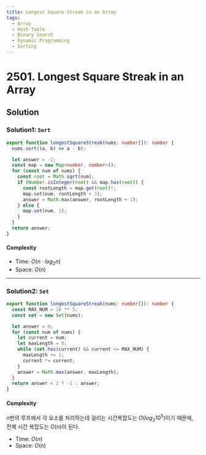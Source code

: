 ```yaml
---
title: Longest Square Streak in an Array
tags:
  - Array
  - Hash Table
  - Binary Search
  - Dynamic Programming
  - Sorting
---
```


# 2501. Longest Square Streak in an Array

<Badges>
  <LevelBadge level="medium" />
  <TopicBadge name="Array" slug="array" />
  <TopicBadge name="Hash Table" slug="hash-table" />
  <TopicBadge name="Binary Search" slug="binary-search" />
  <TopicBadge name="Dynamic Programming" slug="dynamic-programming" />
  <TopicBadge name="Sorting" slug="sorting" />
</Badges>

## Solution

### Solution1: `Sort`

```typescript filename="solution.ts" copy
export function longestSquareStreak(nums: number[]): number {
  nums.sort((a, b) => a - b);

  let answer = -1;
  const map = new Map<number, number>();
  for (const num of nums) {
    const root = Math.sqrt(num);
    if (Number.isInteger(root) && map.has(root)) {
      const rootLength = map.get(root)!;
      map.set(num, rootLength + 1);
      answer = Math.max(answer, rootLength + 1);
    } else {
      map.set(num, 1);
    }
  }
  return answer;
}
```

#### Complexity

- Time: $O(n \cdot log_2 n)$
- Space: $O(n)$

---

### Solution2: `Set`

```typescript filename="solution.ts" copy
export function longestSquareStreak(nums: number[]): number {
  const MAX_NUM = 10 ** 5;
  const set = new Set(nums);

  let answer = 0;
  for (const num of nums) {
    let current = num;
    let maxLength = 0;
    while (set.has(current) && current <= MAX_NUM) {
      maxLength += 1;
      current *= current;
    }
    answer = Math.max(answer, maxLength);
  }
  return answer < 2 ? -1 : answer;
}
```

#### Complexity

$n$번의 루프에서 각 요소를 처리하는데 걸리는 시간복잡도는 $O(log_2 10^5)$이기 때문에,
전체 시간 복잡도는 $O(n)$이 된다.

- Time: $O(n)$
- Space: $O(n)$

<ProblemLink
  codingSite="leetcode"
  href="https://leetcode.com/problems/longest-square-streak-in-an-array"
  title="Longest Square Streak in an Array"
/>
